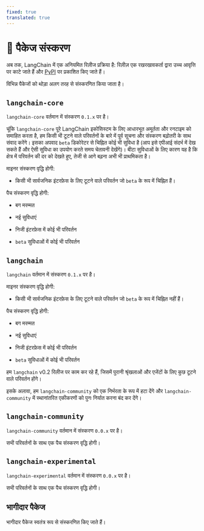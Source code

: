 ```yaml
---
fixed: true
translated: true
---
```


# 📕 पैकेज संस्करण

अब तक, LangChain में एक अनियमित रिलीज प्रक्रिया है: रिलीज़ एक रखरखावकर्ता द्वारा उच्च आवृत्ति पर काटे जाते हैं और [PyPI](https://pypi.org/) पर प्रकाशित किए जाते हैं।

विभिन्न पैकेजों को थोड़ा अलग तरह से संस्करणित किया जाता है।

## `langchain-core`

`langchain-core` वर्तमान में संस्करण `0.1.x` पर है।

चूंकि `langchain-core` पूरे LangChain इकोसिस्टम के लिए आधारभूत अमूर्तता और रनटाइम को समाहित करता है, हम किसी भी टूटने वाले परिवर्तनों के बारे में पूर्व सूचना और संस्करण बढ़ोतरी के साथ संवाद करेंगे। इसका अपवाद `beta` डिकोरेटर से चिह्नित कोई भी सुविधा है (आप इसे एपीआई संदर्भ में देख सकते हैं और ऐसी सुविधा का उपयोग करते समय चेतावनी देखेंगे)। बीटा सुविधाओं के लिए कारण यह है कि क्षेत्र में परिवर्तन की दर को देखते हुए, तेजी से आगे बढ़ना अभी भी प्राथमिकता है।

माइनर संस्करण वृद्धि होगी:

- किसी भी सार्वजनिक इंटरफ़ेस के लिए टूटने वाले परिवर्तन जो `beta` के रूप में चिह्नित हैं।

पैच संस्करण वृद्धि होगी:

- बग मरम्मत

- नई सुविधाएं

- निजी इंटरफ़ेस में कोई भी परिवर्तन

- `beta` सुविधाओं में कोई भी परिवर्तन

## `langchain`

`langchain` वर्तमान में संस्करण `0.1.x` पर है।

माइनर संस्करण वृद्धि होगी:

- किसी भी सार्वजनिक इंटरफ़ेस के लिए टूटने वाले परिवर्तन जो `beta` के रूप में चिह्नित नहीं हैं।

पैच संस्करण वृद्धि होगी:

- बग मरम्मत

- नई सुविधाएं

- निजी इंटरफ़ेस में कोई भी परिवर्तन

- `beta` सुविधाओं में कोई भी परिवर्तन

हम `langchain` v0.2 रिलीज पर काम कर रहे हैं, जिसमें पुरानी श्रृंखलाओं और एजेंटों के लिए कुछ टूटने वाले परिवर्तन होंगे।

इसके अलावा, हम `langchain-community` को एक निर्भरता के रूप में हटा देंगे और `langchain-community` में स्थानांतरित एकीकरणों को पुनः निर्यात करना बंद कर देंगे।

## `langchain-community`

`langchain-community` वर्तमान में संस्करण `0.0.x` पर है।

सभी परिवर्तनों के साथ एक पैच संस्करण वृद्धि होगी।

## `langchain-experimental`

`langchain-experimental` वर्तमान में संस्करण `0.0.x` पर है।

सभी परिवर्तनों के साथ एक पैच संस्करण वृद्धि होगी।

## भागीदार पैकेज

भागीदार पैकेज स्वतंत्र रूप से संस्करणित किए जाते हैं।
